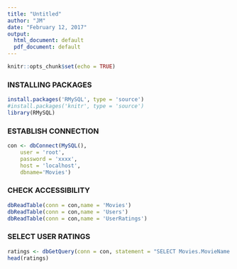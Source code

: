 ```yaml
---
title: "Untitled"
author: "JM"
date: "February 12, 2017"
output:
  html_document: default
  pdf_document: default
---
```


```r
knitr::opts_chunk$set(echo = TRUE)
```

### INSTALLING PACKAGES

```r
install.packages('RMySQL', type = 'source')
#install.packages('knitr', type = 'source')
library(RMySQL)
```

### ESTABLISH CONNECTION
```r
con <- dbConnect(MySQL(),
    user = 'root',
    password = 'xxxx',
    host = 'localhost',
    dbname='Movies')
```


### CHECK ACCESSIBILITY
```r
dbReadTable(conn = con,name = 'Movies')
dbReadTable(conn = con,name = 'Users')
dbReadTable(conn = con,name = 'UserRatings')
```

### SELECT USER RATINGS
```r

ratings <- dbGetQuery(conn = con, statement = "SELECT Movies.MovieName As Movie , Users.FirstName As User, UserRatings.Rating As Rating FROM Movies, Users, UserRatings WHERE Movies.MovieId=UserRatings.MovieId and Users.UserId=UserRatings.UserId;")
head(ratings)

```




